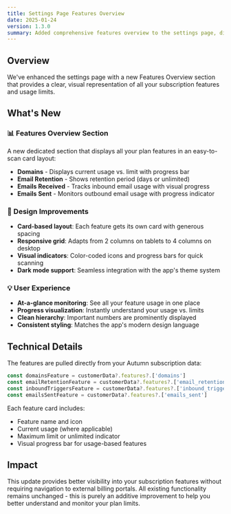 ```yaml
---
title: Settings Page Features Overview
date: 2025-01-24
version: 1.3.0
summary: Added comprehensive features overview to the settings page, displaying all Autumn subscription features with improved visual design
---
```


## Overview

We've enhanced the settings page with a new Features Overview section that provides a clear, visual representation of all your subscription features and usage limits.

## What's New

### 📊 Features Overview Section
A new dedicated section that displays all your plan features in an easy-to-scan card layout:

- **Domains** - Displays current usage vs. limit with progress bar
- **Email Retention** - Shows retention period (days or unlimited)
- **Emails Received** - Tracks inbound email usage with visual progress
- **Emails Sent** - Monitors outbound email usage with progress indicator

### 🎨 Design Improvements

- **Card-based layout**: Each feature gets its own card with generous spacing
- **Responsive grid**: Adapts from 2 columns on tablets to 4 columns on desktop
- **Visual indicators**: Color-coded icons and progress bars for quick scanning
- **Dark mode support**: Seamless integration with the app's theme system

### 💡 User Experience

- **At-a-glance monitoring**: See all your feature usage in one place
- **Progress visualization**: Instantly understand your usage vs. limits
- **Clean hierarchy**: Important numbers are prominently displayed
- **Consistent styling**: Matches the app's modern design language

## Technical Details

The features are pulled directly from your Autumn subscription data:
```typescript
const domainsFeature = customerData?.features?.['domains']
const emailRetentionFeature = customerData?.features?.['email_retention']
const inboundTriggersFeature = customerData?.features?.['inbound_triggers']
const emailsSentFeature = customerData?.features?.['emails_sent']
```

Each feature card includes:
- Feature name and icon
- Current usage (where applicable)
- Maximum limit or unlimited indicator
- Visual progress bar for usage-based features

## Impact

This update provides better visibility into your subscription features without requiring navigation to external billing portals. All existing functionality remains unchanged - this is purely an additive improvement to help you better understand and monitor your plan limits. 
